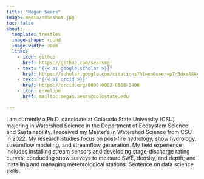 ```yaml
---
title: "Megan Sears"
image: media/headshot.jpg
toc: false
about: 
  template: trestles
  image-shape: round
  image-width: 30em
  links:
    - icon: github
      href: https://github.com/searsmg
    - text: "{{< ai google-scholar >}}"
      href: https://scholar.google.com/citations?hl=en&user=p7nBdxsAAAAJ
    - text: "{{< ai orcid >}}"
      href: https://orcid.org/0000-0002-0568-3408
    - icon: envelope
      href: mailto::megan.sears@colostate.edu

---
```


I am currently a Ph.D. candidate at Colorado State University (CSU) majoring in Watershed Science in the Department of Ecosystem Science and Sustainability. I received my Master's in Watershed Science from CSU in 2022. My research studies focus on post-fire hydrology, snow hydrology, streamflow modeling, and streamflow generation. My field experience includes installing stream sensors and developing stage-discharge rating curves; conducting snow surveys to measure SWE, density, and depth; and installing and managing meteorological stations. Sentence on data science skills.

